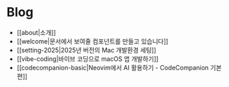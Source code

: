 # Blog

- [[about|소개]]
- [[welcome|문서에서 보여줄 컴포넌트를 만들고 있습니다]]
- [[setting-2025|2025년 버전의 Mac 개발환경 세팅]]
- [[vibe-coding|바이브 코딩으로 macOS 앱 개발하기]]
- [[codecompanion-basic|Neovim에서 AI 활용하기 - CodeCompanion 기본편]]

